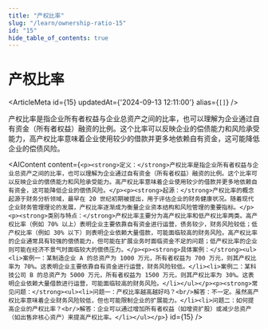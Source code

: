 ```yaml
---
title: "产权比率"
slug: "/learn/ownership-ratio-15"
id: "15"
hide_table_of_contents: true
---
```



# 产权比率

<ArticleMeta id={15} updatedAt={'2024-09-13 12:11:00'} alias={`[]`} />
<div className='border-solid border-b border-t-0 my-4 border-[var(--ifm-color-gray-300)]' />

产权比率是指企业所有者权益与企业总资产之间的比率，也可以理解为企业通过自有资金（所有者权益）融资的比例。这个比率可以反映企业的偿债能力和风险承受能力，高产权比率意味着企业使用较少的借款并更多地依赖自有资金，这可能降低企业的偿债风险。

<AIContent content={`<p><strong>定义：</strong>产权比率是指企业所有者权益与企业总资产之间的比率，也可以理解为企业通过自有资金（所有者权益）融资的比例。这个比率可以反映企业的偿债能力和风险承受能力。高产权比率意味着企业使用较少的借款并更多地依赖自有资金，这可能降低企业的偿债风险。</p><p><strong>起源：</strong>产权比率的概念起源于财务分析领域，最早在 20 世纪初期被提出，用于评估企业的财务健康状况。随着现代企业财务管理理论的发展，产权比率逐渐成为衡量企业资本结构和风险管理的重要指标。</p><p><strong>类别与特点：</strong>产权比率主要分为高产权比率和低产权比率两类。高产权比率（例如 70% 以上）表明企业主要依靠自有资金进行运营，债务较少，财务风险较低；低产权比率（例如 30% 以下）则表明企业依赖大量借款，可能面临较高的财务风险。高产权比率的企业通常具有较强的偿债能力，但可能在扩展业务时面临资金不足的问题；低产权比率的企业则可能在经济不景气时面临较大的偿债压力。</p><p><strong>具体案例：</strong><ul><li>案例一：某制造企业 A 的总资产为 1000 万元，所有者权益为 700 万元，则其产权比率为 70%。这表明企业主要依靠自有资金进行运营，财务风险较低。</li><li>案例二：某科技公司 B 的总资产为 5000 万元，所有者权益为 1500 万元，则其产权比率为 30%。这表明企业依赖大量借款进行运营，可能面临较高的财务风险。</li></ul></p><p><strong>常见问题：</strong><ul><li>问题一：产权比率越高越好吗？<br/>解答：不一定。虽然高产权比率意味着企业财务风险较低，但也可能限制企业的扩展能力。</li><li>问题二：如何提高企业的产权比率？<br/>解答：企业可以通过增加所有者权益（如增资扩股）或减少总资产（如出售非核心资产）来提高产权比率。</li></ul></p>`} id={15} />
